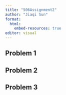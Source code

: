```yaml
---
title: "506Assignment2"
author: "Jiaqi Sun"
format: 
  html:
    embed-resources: true
editor: visual
---
```


## Problem 1

## Problem 2

## Problem 3
